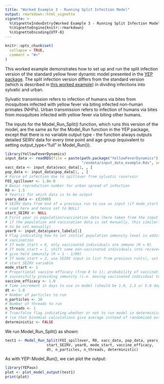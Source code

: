 ```yaml
---
title: "Worked Example 3 - Running Split Infection Model"
output: rmarkdown::html_vignette
vignette: >
  %\VignetteIndexEntry{Worked Example 3 - Running Split Infection Model}
  %\VignetteEngine{knitr::rmarkdown}
  %\VignetteEncoding{UTF-8}
---
```


```r
knitr::opts_chunk$set(
  collapse = TRUE,
  comment = "#>"
)
```

This worked example demonstrates how to set up and run the split infection version of the standard yellow fever dynamic model presented in the [YEP package](https://mrc-ide.github.io/YEP/index.html). The split infection version differs from the standard version (which is described in [this worked example](https://mrc-ide.github.io/YEP/articles/BWorkedExampleAModelRun.html)) in dividing infections into sylvatic and urban.

Sylvatic transmission refers to infection of humans via bites from mosquitoes infected with yellow fever via biting infected non-human primates (NHPs). Urban transmission refers to infection of humans via bites from mosquitoes infected with yellow fever via biting other humans.

The inputs for the Model_Run_Split() function, which runs this version of the model, are the same as for the Model_Run function in the YEP package, except that there is no variable output type - the function always outputs detailed SEIRV data for every time point and age group (equivalent to setting output_type="full" in Model_Run()).

```r
library(YellowFeverDynamics)
input_data <- readRDS(file = paste(path.package("YellowFeverDynamics"), 
                                   "/exdata/input_data_example.Rds", sep = ""))
vacc_data <- input_data$vacc_data[1, , ]
pop_data <- input_data$pop_data[1, , ]  
# Force of infection due to spillover from sylvatic reservoir
FOI_spillover <- 1.0e-8             
# Basic reproduction number for urban spread of infection
R0 <- 1.5             
# Year(s) for which data is to be output
years_data <- c(2000)
# SEIRV data from end of a previous run to use as input (if mode_start = 2; not 
# used here and hence set to NULL)
start_SEIRV <- NULL           
# First year in population/vaccination data (here taken from the input data set; 
# if the population and vaccination data is set manually, this similarly needs 
# to be set manually)
year0 <- input_data$years_labels[1]
# Flag indicating how to set initial population immunity level in addition to
# vaccination
# If mode_start = 0, only vaccinated individuals are immune (R = 0)
# If mode_start = 1, shift some non-vaccinated individuals into recovered to 
# give herd immunity (R = 1 - 1/R0)
# If mode_start = 2, use SEIRV input in list from previous run(s), set using
# start_SEIRV variable
mode_start <- 1  
# Proportional vaccine efficacy (from 0 to 1); probability of vaccination 
# successfully providing immunity (i.e. moving vaccinated individual to group V)
vaccine_efficacy <- 1.0       
# Time increment in days to use in model (should be 1.0, 2.5 or 5.0 days)
dt <- 1.0            
# Number of particles to run
n_particles <- 10     
# Number of threads to run
n_threads <- 1  
# True/false flag indicating whether or not to run model in deterministic mode
# (so that binomial calculations give average instead of randomized output)
deterministic <- FALSE
```

We run Model_Run_Split() as shown:

```r
test1 <- Model_Run_Split(FOI_spillover, R0, vacc_data, pop_data, years_data,
                   start_SEIRV, year0, mode_start, vaccine_efficacy, 
                   dt, n_particles, n_threads, deterministic)
```

As with YEP::Model_Run(), we can plot the output:

```r
library(YEPaux)
plot <- plot_model_output(test1)
print(plot)
```
